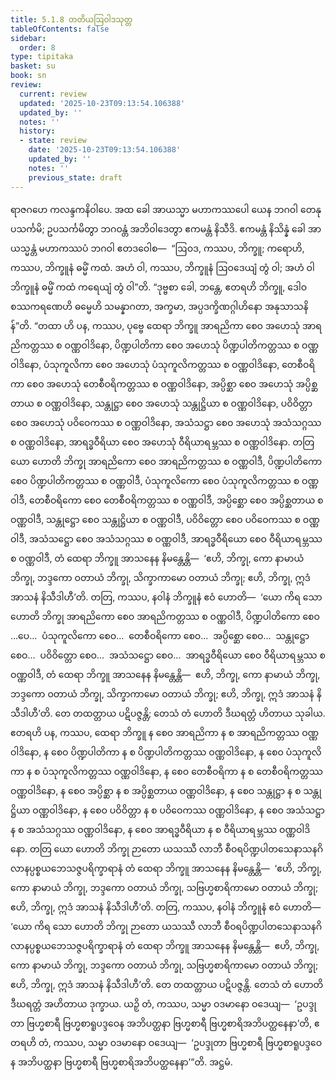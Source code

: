 ```yaml
---
title: 5.1.8 တတိယဩဝါဒသုတ္တ
tableOfContents: false
sidebar:
  order: 8
type: tipitaka
basket: su
book: sn
review:
  current: review
  updated: '2025-10-23T09:13:54.106388'
  updated_by: ''
  notes: ''
  history:
  - state: review
    date: '2025-10-23T09:13:54.106388'
    updated_by: ''
    notes: ''
    previous_state: draft
---
```



<ReviewStatus review={frontmatter.review} showDetails={true} />

<HypothesisAnnotation frontmatter={frontmatter} />

<DynamicBreadcrumb />

<Division number="151" book="sn" e="ch" v="18" p="302">

<Paragraph number="953" book="sn">
ရာဇဂဟေ ကလန္ဒကနိဝါပေ. အထ ခေါ အာယသ္မာ မဟာကဿပေါ ယေန ဘဂဝါ တေနုပသင်္ကမိ; ဥပသင်္ကမိတွာ ဘဂဝန္တံ အဘိဝါဒေတွာ ဧကမန္တံ နိသီဒိ. ဧကမန္တံ နိသိန္နံ ခေါ အာယသ္မန္တံ မဟာကဿပံ ဘဂဝါ ဧတဒဝေါစ—  “ဩဝဒ, ကဿပ, ဘိက္ခူ; ကရောဟိ, ကဿပ, ဘိက္ခူနံ ဓမ္မိံ ကထံ. အဟံ ဝါ, ကဿပ, ဘိက္ခူနံ ဩဝဒေယျံ တွံ ဝါ; အဟံ ဝါ ဘိက္ခူနံ ဓမ္မိံ ကထံ ကရေယျံ တွံ ဝါ”တိ.
</Paragraph>

<Paragraph number="954" book="sn">
“ဒုဗ္ဗစာ ခေါ, ဘန္တေ, ဧတရဟိ ဘိက္ခူ, ဒေါဝစဿကရဏေဟိ ဓမ္မေဟိ သမန္နာဂတာ, အက္ခမာ, အပ္ပဒက္ခိဏဂ္ဂါဟိနော အနုသာသနိန်”တိ. “တထာ ဟိ ပန, ကဿပ, ပုဗ္ဗေ ထေရာ ဘိက္ခူ အာရညိကာ စေဝ အဟေသုံ အာရညိကတ္တဿ စ ဝဏ္ဏဝါဒိနော, ပိဏ္ဍပါတိကာ စေဝ အဟေသုံ ပိဏ္ဍပါတိကတ္တဿ စ ဝဏ္ဏဝါဒိနော, ပံသုကူလိကာ စေဝ အဟေသုံ ပံသုကူလိကတ္တဿ စ ဝဏ္ဏဝါဒိနော, တေစီဝရိကာ စေဝ အဟေသုံ တေစီဝရိကတ္တဿ စ ဝဏ္ဏဝါဒိနော, အပ္ပိစ္ဆာ စေဝ အဟေသုံ အပ္ပိစ္ဆတာယ စ ဝဏ္ဏဝါဒိနော, သန္တုဋ္ဌာ စေဝ အဟေသုံ သန္တုဋ္ဌိယာ စ ဝဏ္ဏဝါဒိနော, ပဝိဝိတ္တာ စေဝ အဟေသုံ ပဝိဝေကဿ စ ဝဏ္ဏဝါဒိနော, အသံသဋ္ဌာ စေဝ အဟေသုံ အသံသဂ္ဂဿ စ ဝဏ္ဏဝါဒိနော, အာရဒ္ဓဝီရိယာ စေဝ အဟေသုံ ဝီရိယာရမ္ဘဿ စ ဝဏ္ဏဝါဒိနော.
</Paragraph>

<Paragraph number="955" book="sn">
တတြ ယော ဟောတိ ဘိက္ခု အာရညိကော စေဝ အာရညိကတ္တဿ စ ဝဏ္ဏဝါဒီ, ပိဏ္ဍပါတိကော စေဝ ပိဏ္ဍပါတိကတ္တဿ စ ဝဏ္ဏဝါဒီ, ပံသုကူလိကော စေဝ ပံသုကူလိကတ္တဿ စ ဝဏ္ဏဝါဒီ, တေစီဝရိကော စေဝ တေစီဝရိကတ္တဿ စ ဝဏ္ဏဝါဒီ, အပ္ပိစ္ဆော စေဝ အပ္ပိစ္ဆတာယ စ ဝဏ္ဏဝါဒီ, သန္တုဋ္ဌော စေဝ သန္တုဋ္ဌိယာ စ ဝဏ္ဏဝါဒီ, ပဝိဝိတ္တော စေဝ ပဝိဝေကဿ စ ဝဏ္ဏဝါဒီ, အသံသဋ္ဌော စေဝ အသံသဂ္ဂဿ စ ဝဏ္ဏဝါဒီ, အာရဒ္ဓဝီရိယော စေဝ ဝီရိယာရမ္ဘဿ စ ဝဏ္ဏဝါဒီ, တံ ထေရာ ဘိက္ခူ အာသနေန နိမန္တေန္တိ—  ‘ဧဟိ, ဘိက္ခု, ကော နာမာယံ ဘိက္ခု, ဘဒ္ဒကော ဝတာယံ ဘိက္ခု, သိက္ခာကာမော ဝတာယံ ဘိက္ခု; ဧဟိ, ဘိက္ခု, ဣဒံ အာသနံ နိသီဒါဟီ’တိ.
</Paragraph>

<Paragraph number="956" book="sn">
တတြ, ကဿပ, နဝါနံ ဘိက္ခူနံ ဧဝံ ဟောတိ—  ‘ယော ကိရ သော ဟောတိ ဘိက္ခု အာရညိကော စေဝ အာရညိကတ္တဿ စ ဝဏ္ဏဝါဒီ, ပိဏ္ဍပါတိကော စေဝ …ပေ…  ပံသုကူလိကော စေဝ…  တေစီဝရိကော စေဝ…  အပ္ပိစ္ဆော စေဝ…  သန္တုဋ္ဌော စေဝ…  ပဝိဝိတ္တော စေဝ…  အသံသဋ္ဌော စေဝ…  အာရဒ္ဓဝီရိယော စေဝ ဝီရိယာရမ္ဘဿ စ ဝဏ္ဏဝါဒီ, တံ ထေရာ ဘိက္ခူ အာသနေန နိမန္တေန္တိ—  ဧဟိ, ဘိက္ခု, ကော နာမာယံ ဘိက္ခု, ဘဒ္ဒကော ဝတာယံ ဘိက္ခု, သိက္ခာကာမော ဝတာယံ ဘိက္ခု; ဧဟိ, ဘိက္ခု, ဣဒံ အာသနံ နိသီဒါဟီ’တိ. တေ တထတ္တာယ ပဋိပဇ္ဇန္တိ; တေသံ တံ ဟောတိ ဒီဃရတ္တံ ဟိတာယ သုခါယ.
</Paragraph>

<Paragraph number="957" book="sn">
ဧတရဟိ ပန, ကဿပ, ထေရာ ဘိက္ခူ န စေဝ အာရညိကာ န စ အာရညိကတ္တဿ ဝဏ္ဏဝါဒိနော, န စေဝ ပိဏ္ဍပါတိကာ န စ ပိဏ္ဍပါတိကတ္တဿ ဝဏ္ဏဝါဒိနော, န စေဝ ပံသုကူလိကာ န စ ပံသုကူလိကတ္တဿ ဝဏ္ဏဝါဒိနော, န စေဝ တေစီဝရိကာ န စ တေစီဝရိကတ္တဿ ဝဏ္ဏဝါဒိနော, န စေဝ အပ္ပိစ္ဆာ န စ အပ္ပိစ္ဆတာယ ဝဏ္ဏဝါဒိနော, န စေဝ သန္တုဋ္ဌာ န စ သန္တုဋ္ဌိယာ ဝဏ္ဏဝါဒိနော, န စေဝ ပဝိဝိတ္တာ န စ ပဝိဝေကဿ ဝဏ္ဏဝါဒိနော, န စေဝ အသံသဋ္ဌာ န စ အသံသဂ္ဂဿ ဝဏ္ဏဝါဒိနော, န စေဝ အာရဒ္ဓဝီရိယာ န စ ဝီရိယာရမ္ဘဿ ဝဏ္ဏဝါဒိနော.
</Paragraph>

<Paragraph number="958" book="sn">
တတြ ယော ဟောတိ ဘိက္ခု ဉာတော ယသဿီ လာဘီ စီဝရပိဏ္ဍပါတသေနာသနဂိလာနပ္ပစ္စယဘေသဇ္ဇပရိက္ခာရာနံ တံ ထေရာ ဘိက္ခူ အာသနေန နိမန္တေန္တိ—  ‘ဧဟိ, ဘိက္ခု, ကော နာမာယံ ဘိက္ခု, ဘဒ္ဒကော ဝတာယံ ဘိက္ခု, သဗြဟ္မစာရိကာမော ဝတာယံ ဘိက္ခု; ဧဟိ, ဘိက္ခု, ဣဒံ အာသနံ နိသီဒါဟီ’တိ.
</Paragraph>

<Paragraph number="959" book="sn">
တတြ, ကဿပ, နဝါနံ ဘိက္ခူနံ ဧဝံ ဟောတိ—  ‘ယော ကိရ သော ဟောတိ ဘိက္ခု ဉာတော ယသဿီ လာဘီ စီဝရပိဏ္ဍပါတသေနာသနဂိလာနပ္ပစ္စယဘေသဇ္ဇပရိက္ခာရာနံ တံ ထေရာ ဘိက္ခူ အာသနေန နိမန္တေန္တိ—  ဧဟိ, ဘိက္ခု, ကော နာမာယံ ဘိက္ခု, ဘဒ္ဒကော ဝတာယံ ဘိက္ခု, သဗြဟ္မစာရိကာမော ဝတာယံ ဘိက္ခု; ဧဟိ, ဘိက္ခု, ဣဒံ အာသနံ နိသီဒါဟီ’တိ. တေ တထတ္တာယ ပဋိပဇ္ဇန္တိ. တေသံ တံ ဟောတိ ဒီဃရတ္တံ အဟိတာယ ဒုက္ခာယ. ယဉှိ တံ, ကဿပ, သမ္မာ ဝဒမာနော ဝဒေယျ—  ‘ဥပဒ္ဒုတာ ဗြဟ္မစာရီ ဗြဟ္မစာရူပဒ္ဒဝေန အဘိပတ္ထနာ ဗြဟ္မစာရီ ဗြဟ္မစာရိအဘိပတ္ထနေနာ’တိ, ဧတရဟိ တံ, ကဿပ, သမ္မာ ဝဒမာနော ဝဒေယျ—  ‘ဥပဒ္ဒုတာ ဗြဟ္မစာရီ ဗြဟ္မစာရူပဒ္ဒဝေန အဘိပတ္ထနာ ဗြဟ္မစာရီ ဗြဟ္မစာရိအဘိပတ္ထနေနာ’”တိ.

</Paragraph>
</Division>

<Paragraph number="960" type="center" book="sn">
အဋ္ဌမံ.
</Paragraph>